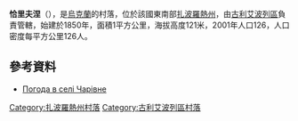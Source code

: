 {{coord|47|34|58|N|36|2|11|E|scale:100000|display=title}}

'''恰里夫涅'''（{{lang-uk|Чарівне}}），是[[烏克蘭|烏克蘭]]的村落，位於該國東南部[[扎波羅熱州|扎波羅熱州]]，由[[古利艾波列區|古利艾波列區]]負責管轄，始建於1850年，面積1平方公里，海拔高度121米，2001年人口126，人口密度每平方公里126人。

==參考資料==
* [http://weather.in.ua/ua/zaporozhskaja/27838 Погода в селі Чарівне] {{Wayback|url=http://weather.in.ua/ua/zaporozhskaja/27838 |date=20111220044851 }}

[[Category:扎波羅熱州村落|Category:扎波羅熱州村落]]
[[Category:古利艾波列區村落|Category:古利艾波列區村落]]


{{Zaporizhia-geo-stub}}